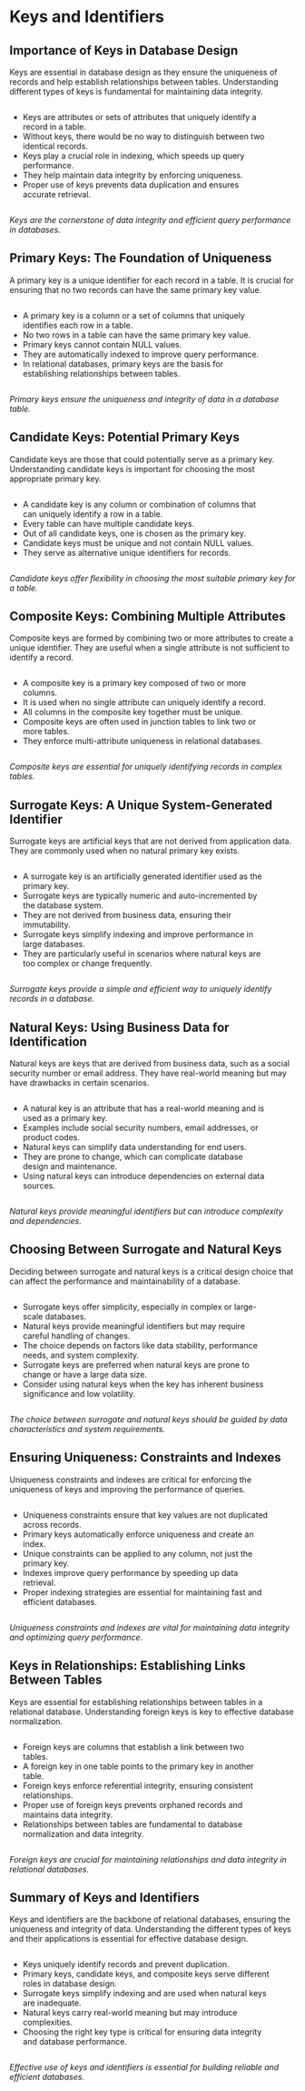 
# Keys and Identifiers



## Importance of Keys in Database Design

Keys are essential in database design as they ensure the uniqueness of records and help establish relationships between tables. Understanding different types of keys is fundamental for maintaining data integrity.

:::: {.columns}
::: {.column width=95%}

- Keys are attributes or sets of attributes that uniquely identify a record in a table.
- Without keys, there would be no way to distinguish between two identical records.
- Keys play a crucial role in indexing, which speeds up query performance.
- They help maintain data integrity by enforcing uniqueness.
- Proper use of keys prevents data duplication and ensures accurate retrieval.
:::
::: {.column width=5%}

:::
::::

*Keys are the cornerstone of data integrity and efficient query performance in databases.*


## Primary Keys: The Foundation of Uniqueness

A primary key is a unique identifier for each record in a table. It is crucial for ensuring that no two records can have the same primary key value.

:::: {.columns}
::: {.column width=95%}

- A primary key is a column or a set of columns that uniquely identifies each row in a table.
- No two rows in a table can have the same primary key value.
- Primary keys cannot contain NULL values.
- They are automatically indexed to improve query performance.
- In relational databases, primary keys are the basis for establishing relationships between tables.
:::
::: {.column width=5%}

:::
::::

*Primary keys ensure the uniqueness and integrity of data in a database table.*


## Candidate Keys: Potential Primary Keys

Candidate keys are those that could potentially serve as a primary key. Understanding candidate keys is important for choosing the most appropriate primary key.

:::: {.columns}
::: {.column width=95%}

- A candidate key is any column or combination of columns that can uniquely identify a row in a table.
- Every table can have multiple candidate keys.
- Out of all candidate keys, one is chosen as the primary key.
- Candidate keys must be unique and not contain NULL values.
- They serve as alternative unique identifiers for records.
:::
::: {.column width=5%}

:::
::::

*Candidate keys offer flexibility in choosing the most suitable primary key for a table.*


## Composite Keys: Combining Multiple Attributes

Composite keys are formed by combining two or more attributes to create a unique identifier. They are useful when a single attribute is not sufficient to identify a record.

:::: {.columns}
::: {.column width=95%}

- A composite key is a primary key composed of two or more columns.
- It is used when no single attribute can uniquely identify a record.
- All columns in the composite key together must be unique.
- Composite keys are often used in junction tables to link two or more tables.
- They enforce multi-attribute uniqueness in relational databases.
:::
::: {.column width=5%}

:::
::::

*Composite keys are essential for uniquely identifying records in complex tables.*




## Surrogate Keys: A Unique System-Generated Identifier

Surrogate keys are artificial keys that are not derived from application data. They are commonly used when no natural primary key exists.

:::: {.columns}
::: {.column width=95%}

- A surrogate key is an artificially generated identifier used as the primary key.
- Surrogate keys are typically numeric and auto-incremented by the database system.
- They are not derived from business data, ensuring their immutability.
- Surrogate keys simplify indexing and improve performance in large databases.
- They are particularly useful in scenarios where natural keys are too complex or change frequently.
:::
::: {.column width=5%}

:::
::::

*Surrogate keys provide a simple and efficient way to uniquely identify records in a database.*




## Natural Keys: Using Business Data for Identification

Natural keys are keys that are derived from business data, such as a social security number or email address. They have real-world meaning but may have drawbacks in certain scenarios.

:::: {.columns}
::: {.column width=95%}

- A natural key is an attribute that has a real-world meaning and is used as a primary key.
- Examples include social security numbers, email addresses, or product codes.
- Natural keys can simplify data understanding for end users.
- They are prone to change, which can complicate database design and maintenance.
- Using natural keys can introduce dependencies on external data sources.
:::
::: {.column width=5%}

:::
::::

*Natural keys provide meaningful identifiers but can introduce complexity and dependencies.*




## Choosing Between Surrogate and Natural Keys

Deciding between surrogate and natural keys is a critical design choice that can affect the performance and maintainability of a database.

:::: {.columns}
::: {.column width=95%}

- Surrogate keys offer simplicity, especially in complex or large-scale databases.
- Natural keys provide meaningful identifiers but may require careful handling of changes.
- The choice depends on factors like data stability, performance needs, and system complexity.
- Surrogate keys are preferred when natural keys are prone to change or have a large data size.
- Consider using natural keys when the key has inherent business significance and low volatility.
:::
::: {.column width=5%}

:::
::::

*The choice between surrogate and natural keys should be guided by data characteristics and system requirements.*




## Ensuring Uniqueness: Constraints and Indexes

Uniqueness constraints and indexes are critical for enforcing the uniqueness of keys and improving the performance of queries.

:::: {.columns}
::: {.column width=95%}

- Uniqueness constraints ensure that key values are not duplicated across records.
- Primary keys automatically enforce uniqueness and create an index.
- Unique constraints can be applied to any column, not just the primary key.
- Indexes improve query performance by speeding up data retrieval.
- Proper indexing strategies are essential for maintaining fast and efficient databases.
:::
::: {.column width=5%}

:::
::::

*Uniqueness constraints and indexes are vital for maintaining data integrity and optimizing query performance.*




## Keys in Relationships: Establishing Links Between Tables

Keys are essential for establishing relationships between tables in a relational database. Understanding foreign keys is key to effective database normalization.

:::: {.columns}
::: {.column width=95%}

- Foreign keys are columns that establish a link between two tables.
- A foreign key in one table points to the primary key in another table.
- Foreign keys enforce referential integrity, ensuring consistent relationships.
- Proper use of foreign keys prevents orphaned records and maintains data integrity.
- Relationships between tables are fundamental to database normalization and data integrity.
:::
::: {.column width=5%}

:::
::::

*Foreign keys are crucial for maintaining relationships and data integrity in relational databases.*




## Summary of Keys and Identifiers

Keys and identifiers are the backbone of relational databases, ensuring the uniqueness and integrity of data. Understanding the different types of keys and their applications is essential for effective database design.

:::: {.columns}
::: {.column width=95%}

- Keys uniquely identify records and prevent duplication.
- Primary keys, candidate keys, and composite keys serve different roles in database design.
- Surrogate keys simplify indexing and are used when natural keys are inadequate.
- Natural keys carry real-world meaning but may introduce complexities.
- Choosing the right key type is critical for ensuring data integrity and database performance.
:::
::: {.column width=5%}

:::
::::

*Effective use of keys and identifiers is essential for building reliable and efficient databases.*



